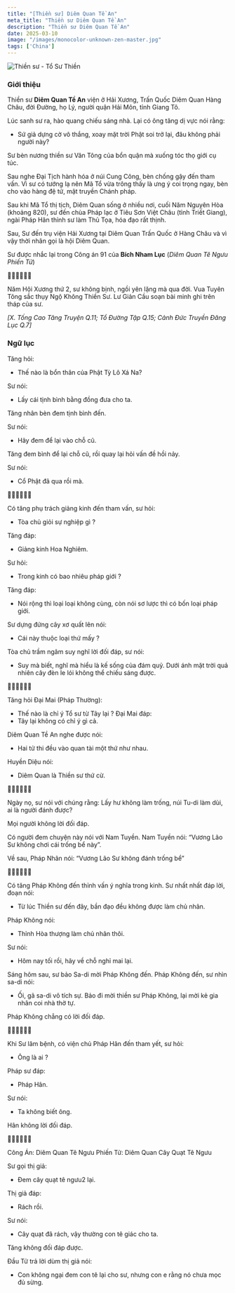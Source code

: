 ```yaml
---
title: "[Thiền sư] Diêm Quan Tề An"
meta_title: "Thiền sư Diêm Quan Tề An"
description: "Thiền sư Diêm Quan Tề An"
date: 2025-03-10
image: "/images/monocolor-unknown-zen-master.jpg"
tags: ['China']
---
```


<div className="grid xl:grid-cols-8 lg:grid-cols-8 md:grid-cols-2 sm:grid-cols-2 xs:grid-cols-1 gap-8 bg-body dark:bg-darkmode-body">

<div className="lg:col-span-3 md:col-span-1">

  <img className="aspect-square" decoding="async" src="/images/monocolor-unknown-zen-master.jpg" alt="Thiền sư - Tổ Sư Thiền" />

  ### Giới thiệu

  Thiền sư __Diêm Quan Tề An__ viện ở Hải Xương, Trấn Quốc Diêm Quan Hàng Châu, đời Đường, họ Lý, người quận Hải Môn, tỉnh Giang Tô.

  Lúc sanh sư ra, hào quang chiếu sáng nhà. Lại có ông tăng dị vực nói rằng:
  - Sứ giả dựng cờ vô thắng, xoay mặt trời Phật soi trở lại, đâu không phải người này?

  Sư bèn nương thiền sư Vân Tông của bổn quận mà xuống tóc thọ giới cụ túc.

  Sau nghe Đại Tịch hành hóa ở núi Cung Công, bèn chống gậy đến tham vấn.
  Vì sư có tướng lạ nên Mã Tổ vừa trông thấy là ưng ý coi trọng ngay, bèn cho vào hàng đệ tử, mật truyền Chánh pháp.

  Sau khi Mã Tổ thị tịch, Diêm Quan sống ở nhiều nơi, cuối Năm Nguyên Hòa (khoảng 820), sư đến chùa Pháp lạc ở Tiêu Sơn Việt Châu (tỉnh Triết Giang), ngài Pháp Hân thỉnh sư làm Thủ Tọa, hóa đạo rất thịnh.

  Sau, Sư đến trụ viện Hải Xương tại Diêm Quan Trấn Quốc ở Hàng Châu và vì vậy thời nhân gọi là hội Diêm Quan.

  Sư được nhắc lại trong Công án 91 của __Bích Nham Lục__ (_Diêm Quan Tê Ngưu Phiến Tử_)

  🙇‍♂️🙇‍♂️🙇‍♂️

  Năm Hội Xương thứ 2, sư không bịnh, ngồi yên lặng mà qua đời.
  Vua Tuyên Tông sắc thụy Ngộ Không Thiền Sư. Lư Giản Cầu soạn bài minh ghi trên tháp của sư.

  _[X. Tống Cao Tăng Truyện Q.11; Tổ Đường Tập Q.15; Cảnh Đức Truyền Đăng Lục Q.7]_

</div>

<div className="lg:col-span-5 md:col-span-1">

  ### Ngữ lục

  Tăng hỏi:
  - Thế nào là bổn thân của Phật Tỳ Lô Xá Na?

  Sư nói:
  - Lấy cái tịnh bình bằng đồng đưa cho ta.

  Tăng nhân bèn đem tịnh bình đến.

  Sư nói:
  - Hãy đem để lại vào chỗ cũ.

  Tăng đem bình để lại chỗ cũ, rồi quay lại hỏi vấn đề hồi nảy.

  Sư nói:
  - Cổ Phật đã qua rồi mà.

  🙇‍♂️🙇‍♂️🙇‍♂️

  Có tăng phụ trách giảng kinh đến tham vấn, sư hỏi:
  - Tòa chủ giỏi sự nghiệp gì ?

  Tăng đáp:
  - Giảng kinh Hoa Nghiêm.

  Sư hỏi:
  - Trong kinh có bao nhiêu pháp giới ?

  Tăng đáp:
  - Nói rộng thì loại loại không cùng, còn nói sơ lược thì có bốn loại pháp giới.

  Sư dựng đứng cây xơ quất lên nói:
  - Cái này thuộc loại thứ mấy ?

  Tòa chủ trầm ngâm suy nghĩ lời đối đáp, sư nói:
  - Suy mà biết, nghĩ mà hiểu là kế sống của đám quỷ. Dưới ánh mặt trời quả nhiên cây đèn le lói không thể chiếu sáng được.

  🙇‍♂️🙇‍♂️🙇‍♂️

  Tăng hỏi Đại Mai (Pháp Thường):
  - Thế nào là chỉ ý Tổ sư từ Tây lại ?
  Đại Mai đáp:
  - Tây lại không có chỉ ý gì cả.

  Diêm Quan Tề An nghe được nói:
  - Hai tử thi đều vào quan tài một thứ như nhau.

  Huyền Diệu nói:
  - Diêm Quan là Thiền sư thứ cừ.

  🙇‍♂️🙇‍♂️🙇‍♂️

  Ngày nọ, sư nói với chúng rằng: Lấy hư không làm trống, núi Tu-di làm dùi, ai là người đánh được?

  Mọi người không lời đối đáp.

  Có người đem chuyện này nói với Nam Tuyền. Nam Tuyền nói: “Vương Lão Sư không chơi cái trống bể này”.

  Về sau, Pháp Nhãn nói: “Vương Lão Sư không đánh trống bể”

  ‍🙇‍♂️🙇‍♂️🙇‍♂️

  Có tăng Pháp Không đến thỉnh vấn ý nghĩa trong kinh. Sư nhất nhất đáp lời, đoạn nói:
  - Từ lúc Thiền sư đến đây, bần đạo đều không được làm chủ nhân.

  Pháp Không nói:
  - Thỉnh Hòa thượng làm chủ nhân thôi.

  Sư nói:
  - Hôm nay tối rồi, hãy về chỗ nghỉ mai lại.

  Sáng hôm sau, sư bảo Sa-di mời Pháp Không đến. Pháp Không đến, sư nhìn sa-di nói:
  - Ối, gã sa-di vô tích sự. Bảo đi mời thiền sư Pháp Không, lại mời kẻ gia nhân coi nhà thờ tự.

  Pháp Không chẳng có lời đối đáp.

  🙇‍♂️🙇‍♂️🙇‍♂️

  Khi Sư lâm bệnh, có viện chủ Pháp Hân đến tham yết, sư hỏi:
  - Ông là ai ?

  Pháp sư đáp:
  - Pháp Hân.

  Sư nói:
  - Ta không biết ông.

  Hân không lời đối đáp.

  🙇‍♂️🙇‍♂️🙇‍♂️

  Công Án: Diêm Quan Tê Ngưu Phiến Tử: Diêm Quan Cây Quạt Tê Ngưu

  Sư gọi thị giả:
  - Đem cây quạt tê ngưu2 lại.

  Thị giả đáp:
  - Rách rồi.

  Sư nói:
  - Cây quạt đã rách, vậy thường con tê giác cho ta.

  Tăng không đối đáp được.

  Đầu Tử trả lời dùm thị giả nói:
  - Con không ngại đem con tê lại cho sư, nhưng con e rằng nó chưa mọc đủ sừng.










</div>

</div>
